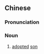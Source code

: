 {{also|义儿}}
==Chinese==
{{zh-forms|s=义儿}}

===Pronunciation===
{{zh-pron
|m=yì'ér
|cat=n
}}

===Noun===
{{zh-noun}}

# {{lb|zh|literary}} [[adopted]] [[son]]